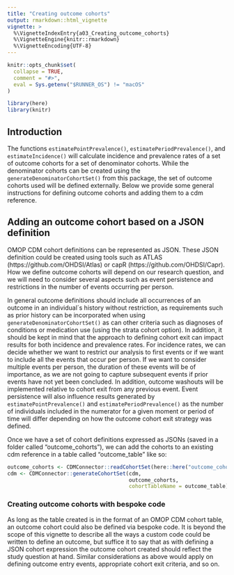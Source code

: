 ```yaml
---
title: "Creating outcome cohorts"
output: rmarkdown::html_vignette
vignette: >
  %\VignetteIndexEntry{a03_Creating_outcome_cohorts}
  %\VignetteEngine{knitr::rmarkdown}
  %\VignetteEncoding{UTF-8}
---
```


```r
knitr::opts_chunk$set(
  collapse = TRUE,
  comment = "#>",
  eval = Sys.getenv("$RUNNER_OS") != "macOS"
)
```

```r
library(here)
library(knitr)
```

## Introduction
The functions `estimatePointPrevalence()`, `estimatePeriodPrevalence()`, and `estimateIncidence()` will calculate incidence and prevalence rates of a set of outcome cohorts for a set of denominator cohorts. While the denominator cohorts can be created using the `generateDenominatorCohortSet()` from this package, the set of outcome cohorts  used will be defined externally. Below we provide some general instructions for defining outcome cohorts and adding them to a cdm reference.

## Adding an outcome cohort based on a JSON definition
OMOP CDM cohort definitions can be represented as JSON. These JSON definition could be created using tools such as ATLAS (https://github.com/OHDSI/Atlas) or capR (https://github.com/OHDSI/Capr). How we define outcome cohorts will depend on our research question, and we will need to consider several aspects such as event persistence and restrictions in the number of events occurring per person. 

In general outcome definitions should include all occurrences of an outcome in an individual´s history without restriction, as requirements such as prior history can be incorporated when using `generateDenominatorCohortSet()` as can other criteria such as diagnoses of conditions or medication use (using the strata cohort option). In addition, it should be kept in mind that the approach to defining cohort exit can impact results for both incidence and prevalence rates. For incidence rates, we can decide whether we want to restrict our analysis to first events or if we want to include all the events that occur per person. If we want to consider multiple events per person, the duration of these events will be of importance, as we are not going to capture subsequent events if prior events have not yet been concluded. In addition, outcome washouts will be implemented relative to cohort exit from any previous event. Event persistence will also influence results generated by `estimatePointPrevalence()` and `estimatePeriodPrevalence()` as the number of individuals included in the numerator for a given moment or period of time will differ depending on how the outcome cohort exit strategy was defined.

Once we have a set of cohort definitions expressed as JSONs (saved in a folder called "outcome_cohorts"), we can add the cohorts to an existing cdm reference in a table called "outcome_table" like so:

```r
outcome_cohorts <- CDMConnector::readCohortSet(here::here("outcome_cohorts"))
cdm <- CDMConnector::generateCohortSet(cdm, 
                                       outcome_cohorts,
                                       cohortTableName = outcome_table)
```

### Creating outcome cohorts with bespoke code
As long as the table created is in the format of an OMOP CDM cohort table, an outcome cohort could also be defined via bespoke code. It is beyond the scope of this vignette to describe all the ways a custom code could be written to define an outcome, but suffice it to say that as with defining a JSON cohort expression the outcome cohort created should reflect the study question at hand. Similar considerations as above would apply on defining outcome entry events, appropriate cohort exit criteria, and so on.
